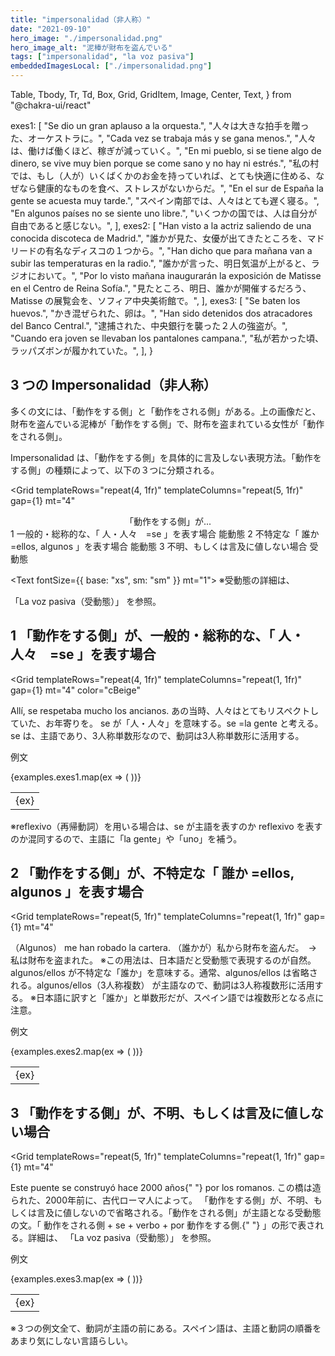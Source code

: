 ```yaml
---
title: "impersonalidad（非人称）"
date: "2021-09-10"
hero_image: "./impersonalidad.png"
hero_image_alt: "泥棒が財布を盗んでいる"
tags: ["impersonalidad", "la voz pasiva"]
embeddedImagesLocal: ["./impersonalidad.png"]
---
```


  Table,
  Tbody,
  Tr,
  Td,
  Box,
  Grid,
  GridItem,
  Image,
  Center,
  Text,
} from "@chakra-ui/react"

  exes1: [
    "Se dio un gran aplauso a la orquesta.",
    "人々は大きな拍手を贈った、オーケストラに。",
    "Cada vez se trabaja más y se gana menos.",
    "人々は、働けば働くほど、稼ぎが減っていく。",
    "En mi pueblo, si se tiene algo de dinero, se vive muy bien porque se come sano y no hay ni estrés.",
    "私の村では、もし（人が）いくばくかのお金を持っていれば、とても快適に住める、なぜなら健康的なものを食べ、ストレスがないからだ。",
    "En el sur de España la gente se acuesta muy tarde.",
    "スペイン南部では、人々はとても遅く寝る。",
    "En algunos países no se siente uno libre.",
    "いくつかの国では、人は自分が自由であると感じない。",
  ],
  exes2: [
    "Han visto a la actriz saliendo de una conocida discoteca de Madrid.",
    "誰かが見た、女優が出てきたところを、マドリードの有名なディスコの１つから。",
    "Han dicho que para mañana van a subir las temperaturas en la radio.",
    "誰かが言った、明日気温が上がると、ラジオにおいて。",
    "Por lo visto mañana inaugurarán la exposición de Matisse en el Centro de Reina Sofía.",
    "見たところ、明日、誰かが開催するだろう、Matisse の展覧会を、ソフィア中央美術館で。",
  ],
  exes3: [
    "Se baten los huevos.",
    "かき混ぜられた、卵は。",
    "Han sido detenidos dos atracadores del Banco Central.",
    "逮捕された、中央銀行を襲った２人の強盗が。",
    "Cuando era joven se llevaban los pantalones campana.",
    "私が若かった頃、ラッパズボンが履かれていた。",
  ],
}

<Box>
  <GatsbyImage
    alt="泥棒が財布を盗んでいる"
    image={getImage(props.localImages[0])}
  />
</Box>

## 3 つの Impersonalidad（非人称）

多くの文には、「動作をする側」と「動作をされる側」がある。上の画像だと、財布を盗んでいる泥棒が「動作をする側」で、財布を盗まれている女性が「動作をされる側」。

Impersonalidad は、「動作をする側」を具体的に言及しない表現方法。「動作をする側」の種類によって、以下の３つに分類される。

<Grid
  templateRows="repeat(4, 1fr)"
  templateColumns="repeat(5, 1fr)"
  gap={1}
  mt="4"
>
  <Center as={GridItem} rowSpan={1} colSpan={5} bg="cYellow2" p="1">
    「動作をする側」が...
  </Center>
  <GridItem rowSpan={1} colSpan={4} bg="cYellow2" p="2">
    1 一般的・総称的な、「 人・人々　=se 」を表す場合
  </GridItem>
  <GridItem rowSpan={1} colSpan={1} bg="cYellow2" p="2">
    能動態
  </GridItem>
  <GridItem rowSpan={1} colSpan={4} bg="cYellow2" p="2">
    2 不特定な「 誰か =ellos, algunos 」を表す場合
  </GridItem>
  <GridItem rowSpan={1} colSpan={1} bg="cYellow2" p="2">
    能動態
  </GridItem>
  <GridItem rowSpan={1} colSpan={4} bg="cYellow2" p="2">
    3 不明、もしくは言及に値しない場合
  </GridItem>
  <GridItem rowSpan={1} colSpan={1} bg="cYellow2" p="2">
    受動態
  </GridItem>
</Grid>

<Text fontSize={{ base: "xs", sm: "sm" }} mt="1">
  ※受動態の詳細は、
  <Link to="/pasiva">
    <span style={{ color: "#A293C2" }}>「La voz pasiva（受動態）」</span>
  </Link>
  を参照。
</Text>

## 1 「動作をする側」が、一般的・総称的な、「 人・人々　=se 」を表す場合

<Grid
  templateRows="repeat(4, 1fr)"
  templateColumns="repeat(1, 1fr)"
  gap={1}
  mt="4"
  color="cBeige"
>
  <GridItem rowSpan={1} colSpan={1} bg="cBlue2" p="2">
    Allí, se respetaba mucho los ancianos.
  </GridItem>
  <GridItem rowSpan={1} colSpan={1} bg="cBlue2" p="2">
    あの当時、人々はとてもリスペクトしていた、お年寄りを。
  </GridItem>
  <GridItem rowSpan={2} colSpan={1} bg="cBlue2" p="2">
    se が「人・人々」を意味する。se =la gente と考える。se
    は、主語であり、3人称単数形なので、動詞は3人称単数形に活用する。
  </GridItem>
</Grid>

例文

<Table variant="striped" colorScheme="blackAlpha" mt="3" mb="8">
  <Tbody>
    {examples.exes1.map(ex => (
      <Tr key={ex}>
        <Td>{ex}</Td>
      </Tr>
    ))}
  </Tbody>
</Table>

<Text color="cRed">
  ※reflexivo（再帰動詞）を用いる場合は、se が主語を表すのか reflexivo
  を表すのか混同するので、主語に「la gente」や「uno」を補う。
</Text>

## 2 「動作をする側」が、不特定な「 誰か =ellos, algunos 」を表す場合

<Grid
  templateRows="repeat(5, 1fr)"
  templateColumns="repeat(1, 1fr)"
  gap={1}
  mt="4"
>
  <GridItem rowSpan={1} colSpan={1} bg="cGreen2" p="2">
    （Algunos） me han robado la cartera.
  </GridItem>
  <GridItem rowSpan={1} colSpan={1} bg="cGreen2" p="2">
    （誰かが）私から財布を盗んだ。　→　私は財布を盗まれた。
    <span style={{ color: "#E18C7A" }}>
      ※この用法は、日本語だと受動態で表現するのが自然。
    </span>
  </GridItem>
  <GridItem rowSpan={3} colSpan={1} bg="cGreen2" p="2">
    algunos/ellos が不特定な「誰か」を意味する。通常、algunos/ellos
    は省略される。algunos/ellos（3人称複数）
    が主語なので、動詞は3人称複数形に活用する。
    <span style={{ color: "#E18C7A" }}>
      ※日本語に訳すと「誰か」と単数形だが、スペイン語では複数形となる点に注意。
    </span>
  </GridItem>
</Grid>

例文

<Table variant="striped" colorScheme="blackAlpha" mt="3" mb="8">
  <Tbody>
    {examples.exes2.map(ex => (
      <Tr key={ex}>
        <Td>{ex}</Td>
      </Tr>
    ))}
  </Tbody>
</Table>

## 3 「動作をする側」が、不明、もしくは言及に値しない場合

<Grid
  templateRows="repeat(5, 1fr)"
  templateColumns="repeat(1, 1fr)"
  gap={1}
  mt="4"
>
  <GridItem rowSpan={1} colSpan={1} bg="cYellow" p="2">
    Este puente se construyó hace 2000 años{" "}
    <Text as="del">por los romanos.</Text>
  </GridItem>
  <GridItem rowSpan={1} colSpan={1} bg="cYellow" p="2">
    この橋は造られた、2000年前に、<Text as="del">古代ローマ人によって。</Text>
  </GridItem>

  <GridItem rowSpan={3} colSpan={1} bg="cYellow" p="2">
    「動作をする側」が、不明、もしくは言及に値しないので省略される。「動作をされる側」が主語となる受動態の文。「
    動作をされる側 + se + verbo + <Text as="del">por 動作をする側.</Text>{" "}
    」の形で表される。詳細は、
    <Link to="/pasiva">
      <span style={{ color: "#A293C2" }}>「La voz pasiva（受動態）」</span>
    </Link>
    を参照。
  </GridItem>
</Grid>

例文

<Table variant="striped" colorScheme="blackAlpha" mt="3" mb="8">
  <Tbody>
    {examples.exes3.map(ex => (
      <Tr key={ex}>
        <Td>{ex}</Td>
      </Tr>
    ))}
  </Tbody>
</Table>
<Text color="cRed">
  ※３つの例文全て、動詞が主語の前にある。スペイン語は、主語と動詞の順番をあまり気にしない言語らしい。
</Text>
